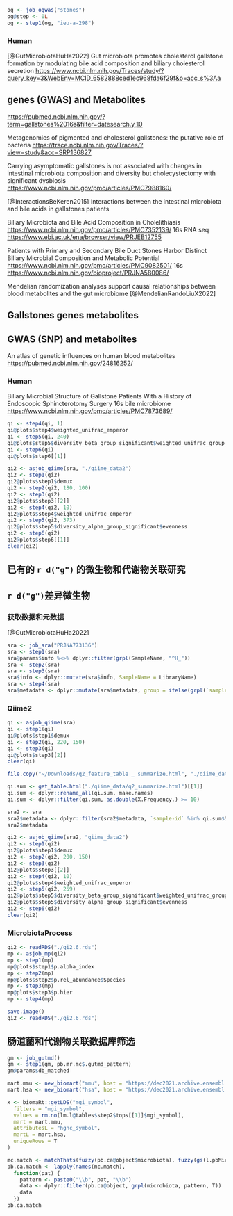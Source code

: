 

```r
og <- job_ogwas("stones")
og@step <- 0L
og <- step1(og, "ieu-a-298")
```

### Human

[@GutMicrobiotaHuHa2022]
Gut microbiota promotes cholesterol gallstone formation by modulating bile acid composition and biliary cholesterol secretion
<https://www.ncbi.nlm.nih.gov/Traces/study/?query_key=3&WebEnv=MCID_6582888ced1ec968fda6f29f&o=acc_s%3Aa>


## genes (GWAS) and Metabolites

<https://pubmed.ncbi.nlm.nih.gov/?term=gallstones%2016s&filter=datesearch.y_10>

Metagenomics of pigmented and cholesterol gallstones: the putative role of bacteria
<https://trace.ncbi.nlm.nih.gov/Traces/?view=study&acc=SRP136827>

Carrying asymptomatic gallstones is not associated with changes in intestinal
microbiota composition and diversity but cholecystectomy with significant
dysbiosis
<https://www.ncbi.nlm.nih.gov/pmc/articles/PMC7988160/>

[@InteractionsBeKeren2015]
Interactions between the intestinal microbiota and bile acids in gallstones patients

Biliary Microbiota and Bile Acid Composition in Cholelithiasis
<https://www.ncbi.nlm.nih.gov/pmc/articles/PMC7352139/>
16s RNA seq
<https://www.ebi.ac.uk/ena/browser/view/PRJEB12755>

Patients with Primary and Secondary Bile Duct Stones Harbor Distinct Biliary
Microbial Composition and Metabolic Potential
<https://www.ncbi.nlm.nih.gov/pmc/articles/PMC9082501/>
16s 
<https://www.ncbi.nlm.nih.gov/bioproject/PRJNA580086/>





Mendelian randomization analyses support causal relationships between blood
metabolites and the gut microbiome
[@MendelianRandoLiuX2022]

## Gallstones genes metabolites

## GWAS (SNP) and metabolites

An atlas of genetic influences on human blood metabolites
<https://pubmed.ncbi.nlm.nih.gov/24816252/>

### Human

Biliary Microbial Structure of Gallstone Patients With a History of Endoscopic Sphincterotomy Surgery
16s
bile microbiome
<https://www.ncbi.nlm.nih.gov/pmc/articles/PMC7873689/>


```r
qi <- step4(qi, 1)
qi@plots$step4$weighted_unifrac_emperor
qi <- step5(qi, 240)
qi@plots$step5$diversity_beta_group_significant$weighted_unifrac_group_significance
qi <- step6(qi)
qi@plots$step6[[1]]
```

```r
qi2 <- asjob_qiime(sra, "./qiime_data2")
qi2 <- step1(qi2)
qi2@plots$step1$demux
qi2 <- step2(qi2, 180, 100)
qi2 <- step3(qi2)
qi2@plots$step3[[2]]
qi2 <- step4(qi2, 10)
qi2@plots$step4$weighted_unifrac_emperor
qi2 <- step5(qi2, 373)
qi2@plots$step5$diversity_alpha_group_significant$evenness
qi2 <- step6(qi2)
qi2@plots$step6[[1]]
clear(qi2)
```

## 已有的 `r d("g")` 的微生物和代谢物关联研究

## `r d("g")`差异微生物

### 获取数据和元数据

[@GutMicrobiotaHuHa2022]

```r
sra <- job_sra("PRJNA773136")
sra <- step1(sra)
sra@params$info %<>% dplyr::filter(grpl(SampleName, "^H_"))
sra <- step2(sra)
sra <- step3(sra)
sra$info <- dplyr::mutate(sra$info, SampleName = LibraryName)
sra <- step4(sra)
sra$metadata <- dplyr::mutate(sra$metadata, group = ifelse(grpl(`sample-id`, "GSF$"), "Control", "Disease"))
```

### Qiime2

```r
qi <- asjob_qiime(sra)
qi <- step1(qi)
qi@plots$step1$demux
qi <- step2(qi, 220, 150)
qi <- step3(qi)
qi@plots$step3[[2]]
clear(qi)

```

```r
file.copy("~/Downloads/q2_feature_table _ summarize.html", "./qiime_data/q2_summarize.html")

qi.sum <- get_table.html("./qiime_data/q2_summarize.html")[[1]]
qi.sum <- dplyr::rename_all(qi.sum, make.names)
qi.sum <- dplyr::filter(qi.sum, as.double(X.Frequency.) >= 10)

sra2 <- sra
sra2$metadata <- dplyr::filter(sra2$metadata, `sample-id` %in% qi.sum$Sample.ID)
sra2$metadata

qi2 <- asjob_qiime(sra2, "qiime_data2")
qi2 <- step1(qi2)
qi2@plots$step1$demux
qi2 <- step2(qi2, 200, 150)
qi2 <- step3(qi2)
qi2@plots$step3[[2]]
qi2 <- step4(qi2, 10)
qi2@plots$step4$weighted_unifrac_emperor
qi2 <- step5(qi2, 259)
qi2@plots$step5$diversity_beta_group_significant$weighted_unifrac_group_significance
qi2@plots$step5$diversity_alpha_group_significant$evenness
qi2 <- step6(qi2)
clear(qi2)
```

### MicrobiotaProcess

```r
qi2 <- readRDS("./qi2.6.rds")
mp <- asjob_mp(qi2)
mp <- step1(mp)
mp@plots$step1$p.alpha_index
mp <- step2(mp)
mp@plots$step2$p.rel_abundance$Species
mp <- step3(mp)
mp@plots$step3$p.hier
mp <- step4(mp)
```

```r
save.image()
qi2 <- readRDS("./qi2.6.rds")
```

## 肠道菌和代谢物关联数据库筛选

```r
gm <- job_gutmd()
gm <- step1(gm, pb.mr.mc$.gutmd_pattern)
gm@params$db_matched
```

```r
mart.mmu <- new_biomart("mmu", host = "https://dec2021.archive.ensembl.org/")
mart.hsa <- new_biomart("hsa", host = "https://dec2021.archive.ensembl.org/")

x <- biomaRt::getLDS("mgi_symbol",
  filters = "mgi_symbol",
  values = rm.no(lm.l@tables$step2$tops[[1]]$mgi_symbol),
  mart = mart.mmu,
  attributesL = "hgnc_symbol",
  martL = mart.hsa,
  uniqueRows = T
)
```

```r

mc.match <- matchThats(fuzzy(pb.ca@object$microbiota), fuzzy(gs(l.pbMicro$.gutmd_pattern, "^([^ ]+).*", "\\1")))
pb.ca.match <- lapply(names(mc.match),
  function(pat) {
    pattern <- paste0("\\b", pat, "\\b")
    data <- dplyr::filter(pb.ca@object, grpl(microbiota, pattern, T))
    data
  })
pb.ca.match

```
